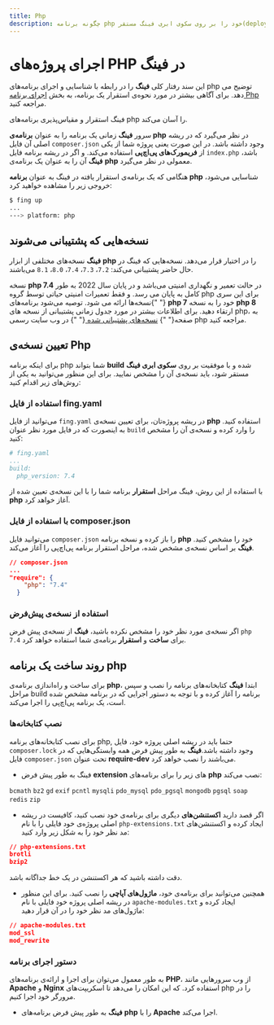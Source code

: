 ```yaml
---
title: Php
description: چگونه برنامه php خود را بر روی سکوی ابری فینگ مستقر(deploy) کنیم؟
---
```



<Platform>
  <PlatformHead title="برنامه‌های Php" icon="php/php-original.svg" />
</Platform>

# اجرای پروژه‌های PHP در فینگ

این سند رفتار کلی **فینگ** را در رابطه با شناسایی و اجرای برنامه‌های php توضیح می دهد. برای آگاهی بیشتر در مورد نحوه‌ی استقرار یک برنامه، به بخش [اجرای برنامه Php](quickstar/php/) مراجعه کنید.

فینگ استقرار و مقیاس‌پذیری برنامه‌‌های php را آسان می‌کند.

سرور **فینگ** زمانی یک برنامه را به عنوان **برنامه‌ی php** در نظر می‌گیرد که در ریشه اصلی آن فایل `composer.json` وجود داشته باشد. در این صورت یعنی پروژه شما از یکی از **فریمورک‌های پی‌اچ‌پی** استفاده می‌کند.
و اگر در ریشه برنامه فایل `index.php` باشد، **فینگ** آن را به عنوان یک برنامه‌ی **php** معمولی در نظر می‌گیرد.

هنگامی که یک برنامه‌ی استقرار یافته در فینگ به عنوان **برنامه php** شناسایی می‌شود، خروجی زیر را مشاهده خواهید کرد:

```bash
$ fing up
...
---> platform: php
```

## نسخه‌هایی که پشتیبانی می‌شوند

**فینگ** نسخه‌های مختلفی از ابزار **php** را در اختیار قرار می‌دهد. نسخه‌هایی که فینگ در حال حاضر پشتیبانی می‌کند:
`7.2`، `7.3`، `7.4`، `8.0`، `8.1` می‌باشند.

<Notice variant="warning">
  نسخه <strong>php 7.4</strong> در حالت تعمیر و نگهداری امنیتی می‌باشد و در
  پایان سال 2022 به طور کامل به پایان می رسد. و فقط تعمیرات امنیتی حیاتی توسط
  گروه php برای این سری نسخه‌ها ارائه می شود. توصیه می‌شود برنامه‌های{" "}
  <strong>php 7</strong> خود را به نسخه <strong>php 8</strong> ارتقاء دهید. برای
  اطلاعات بیشتر در مورد جدول زمانی پشتیبانی از نسخه های php، به صفحه{" "}
  <a href="https://php.net/supported-versions.php">
   نسخه‌های پشتیبانی شده
  </a>{" "}
  در وب سایت رسمی php مراجعه کنید.
</Notice>

## تعیین نسخه‌ی Php

برای اینکه برنامه php شما بتواند **build** شده و با موفقیت بر روی **سکوی ابری فینگ** مستقر شود، باید نسخه‌ی آن را مشخص نمایید. برای این منظور می‌توانید به یکی از روش‌های زیر اقدام کنید:

### استفاده از فایل fing.yaml

می‌توانید از فایل `fing.yaml` در ریشه پروژه‌تان، برای تعیین نسخه‌ی **php** استفاده کنید. به اینصورت که در فایل مورد نظر عنوان `build` را وارد کرده و نسخه‌ی آن را مشخص کنید:

```yaml
# fing.yaml
...
build:
  php_version: 7.4
```

با استفاده از این روش، فینگ مراحل **استقرار** برنامه شما را با این نسخه‌ی تعیین شده از **php** آغاز خواهد کرد.

### با استفاده از فایل composer.json

می‌توانید فایل `composer.json`  را باز کرده و نسخه برنامه **php** خود را مشخص کنید. **فینگ**  بر اساس نسخه‌ی مشخص شده، مراحل استقرار برنامه پی‌اچ‌پی را آغاز می‌کند.

```json
// composer.json
...
"require": {
    "php": "7.4"
  }
```

### استفاده از نسخه‌ی پیش‌فرض

اگر نسخه‌ی مورد نظر خود را مشخص نکرده باشید، **فینگ** از نسخه‌ی پیش فرض `php 7.4` برای **ساخت** و **استقرار** برنامه‌ی شما استفاده خواهد کرد.

## روند ساخت یک برنامه php

برای ساخت و راه‌اندازی برنامه‌ی **php**، ابتدا **فینگ** کتابخانه‌های برنامه را نصب و سپس مراحل build برنامه را آغاز کرده و با توجه به دستور اجرایی که در برنامه مشخص شده است، یک برنامه پی‌اچ‌پی را اجرا می‌کند.

### نصب کتابخانه‌ها

برای نصب کتابخانه‌های برنامه php, حتما باید در ریشه اصلی پروژه خود، فایل `composer.lock` وجود داشته باشد.**فینگ** به طور پیش فرض همه وابستگی‌هایی که در فایل `composer.json` تحت عنوان **require-dev** می‌باشند را نصب خواهد کرد.

- فینگ به طور پیش فرض **extension** های زیر را برای برنامه‌‌های **php** نصب می‌کند:

`bcmath`
`bz2`
`gd`
`exif`
`pcntl`
`mysqli`
`pdo_mysql`
`pdo_pgsql`
`mongodb`
`pgsql`
`soap`
`redis`
`zip`

- اگر قصد دارید **اکستنشن‌های** دیگری برای برنامه‌ی خود نصب کنید، کافیست در ریشه اصلی پروژه‌ی خود فایلی را با نام `php-extensions.txt` ایجاد کرده و اکستنشن‌های مد نظر خود را به شکل زیر وارد کنید:

```json
// php-extensions.txt
brotli
bzip2
```

دقت داشته باشید که هر اکستنشن در یک خط جداگانه باشد.

- همچنین می‌توانید برای برنامه‌ی خود، **ماژول‌های آپاچی** را نصب کنید. برای این منظور در ریشه اصلی پروژه خود فایلی با نام `apache-modules.txt` ایجاد کرده و ماژول‌های مد نظر خود را در آن قرار دهید:

```json
// apache-modules.txt
mod_ssl
mod_rewrite
```

### دستور اجرای برنامه

به طور معمول می‌توان برای اجرا و ارائه‌ی برنامه‌های **PHP**، از وب سرورهایی مانند **Apache** و **Nginx** استفاده کرد. که این امکان را می‌دهد تا اسکریپت‌های php را در مرورگر خود اجرا کنیم.

- **فینگ** به طور پیش فرض برنامه‌‌های **php** را با **Apache** اجرا می‌کند.

